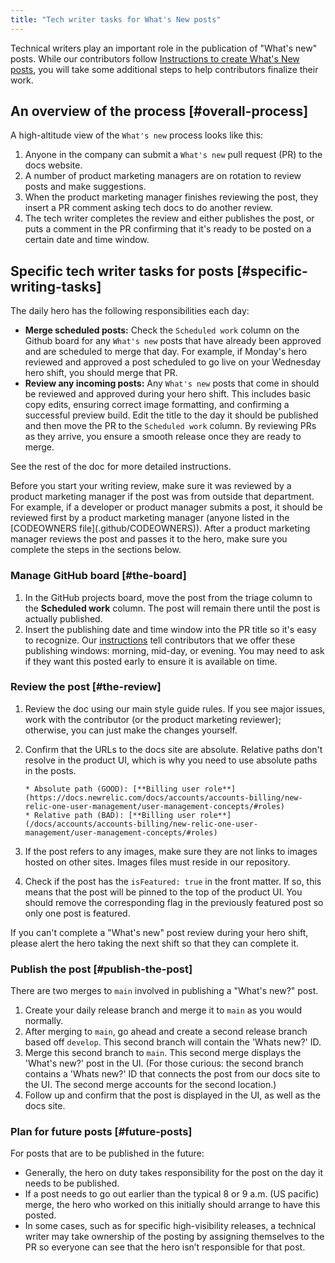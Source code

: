 ```yaml
---
title: "Tech writer tasks for What's New posts"
---
```


Technical writers play an important role in the publication of "What's new" posts. While our contributors follow [Instructions to create What's New posts](/docs/style-guide/writing-docs/article-templates/whats-new-template/), you will take some additional steps to help contributors finalize their work.

## An overview of the process [#overall-process]

A high-altitude view of the `What's new` process looks like this:

1. Anyone in the company can submit a `What's new` pull request (PR) to the docs website.
2. A number of product marketing managers are on rotation to review posts and make suggestions.
3. When the product marketing manager finishes reviewing the post, they insert a PR comment asking tech docs to do another review.
4. The tech writer completes the review and either publishes the post, or puts a comment in the PR confirming that it's ready to be posted on a certain date and time window.

## Specific tech writer tasks for posts [#specific-writing-tasks]

The daily hero has the following responsibilities each day:

* **Merge scheduled posts:** Check the `Scheduled work` column on the Github board for any `What's new` posts that have already been approved and are scheduled to merge that day. For example, if Monday's hero reviewed and approved a post scheduled to go live on your Wednesday hero shift, you should merge that PR.
* **Review any incoming posts:** Any `What's new` posts that come in should be reviewed and approved during your hero shift. This includes basic copy edits, ensuring correct image formatting, and confirming a successful preview build. Edit the title to the day it should be published and then move the PR to the `Scheduled work` column. By reviewing PRs as they arrive, you ensure a smooth release once they are ready to merge. 

See the rest of the doc for more detailed instructions.

<Callout variant="tip">
Before you start your writing review, make sure it was reviewed by a product marketing manager if the post was from outside that department. For example, if a developer or product manager submits a post, it should be reviewed first by a product marketing manager (anyone listed in the [CODEOWNERS file](.github/CODEOWNERS)). After a product marketing manager reviews the post and passes it to the hero, make sure you complete the steps in the sections below.
</Callout>

### Manage GitHub board [#the-board]

1. In the GitHub projects board, move the post from the triage column to the **Scheduled work** column. The post will remain there until the post is actually published.
2. Insert the publishing date and time window into the PR title so it's easy to recognize. Our [instructions](/docs/style-guide/writing-docs/article-templates/whats-new-template/) tell contributors that we offer these publishing windows: morning, mid-day, or evening. You may need to ask if they want this posted early to ensure it is available on time.

### Review the post [#the-review]

1. Review the doc using our main style guide rules. If you see major issues, work with the contributor (or the product marketing reviewer); otherwise, you can just make the changes yourself.

2. Confirm that the URLs to the docs site are absolute. Relative paths don't resolve in the product UI, which is why you need to use absolute paths in the posts.

   ```
   * Absolute path (GOOD): [**Billing user role**](https://docs.newrelic.com/docs/accounts/accounts-billing/new-relic-one-user-management/user-management-concepts/#roles)
   * Relative path (BAD): [**Billing user role**](/docs/accounts/accounts-billing/new-relic-one-user-management/user-management-concepts/#roles)
   ```

3. If the post refers to any images, make sure they are not links to images hosted on other sites. Images files must reside in our repository.

4. Check if the post has the `isFeatured: true` in the front matter. If so, this means that the post will be pinned to the top of the product UI. You should remove the corresponding flag in the previously featured post so only one post is featured.

<Callout variant="tip">
If you can't complete a "What's new" post review during your hero shift, please alert the hero taking the next shift so that they can complete it.
</Callout>

### Publish the post [#publish-the-post]

There are two merges to `main` involved in publishing a "What's new?" post. 

1. Create your daily release branch and merge it to `main` as you would normally.
2. After merging to `main`, go ahead and create a second release branch based off `develop`. This second branch will contain the 'Whats new?' ID.
3. Merge this second branch to `main`. This second merge displays the 'What's new?' post in the UI. (For those curious: the second branch contains a 'Whats new?' ID that connects the post from our docs site to the UI. The second merge accounts for the second location.)   
4. Follow up and confirm that the post is displayed in the UI, as well as the docs site.

### Plan for future posts [#future-posts]

For posts that are to be published in the future:

* Generally, the hero on duty takes responsibility for the post on the day it needs to be published.
* If a post needs to go out earlier than the typical 8 or 9 a.m. (US pacific) merge, the hero who worked on this initially should arrange to have this posted.
* In some cases, such as for specific high-visibility releases, a technical writer may take ownership of the posting by assigning themselves to the PR so everyone can see that the hero isn’t responsible for that post.
